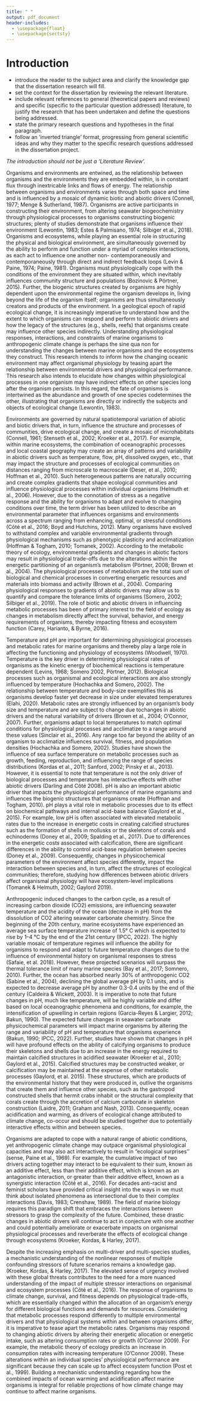 ```yaml
---
title: " "
output: pdf_document
header-includes:
  - \usepackage{float}
  - \usepackage{sectsty}
---
```


# Introduction

- introduce the reader to the subject area and clarify the knowledge gap that the dissertation research will fill.
- set the context for the dissertation by reviewing the relevant literature.
- include relevant references to general (theoretical papers and reviews) and specific (specific to the particular question addressed) literature, to justify the research that has been undertaken and define the questions being addressed.
- state the primary research questions and hypotheses in the final paragraph.
- follow an ‘inverted triangle’ format, progressing from general scientific ideas and why they matter to the specific research questions addressed in the dissertation project. 

*The introduction should not be just a ‘Literature Review’.*

\begin{centering}
INTRODUCTION
\end{centering}

  Organisms and environments are entwined, as the relationship between organisms and the environments they are embedded within, is in constant flux through inextricable links and flows of energy. The relationship between organisms and environments varies through both space and time and is influenced by a mosaic of dynamic biotic and abiotic drivers (Connell, 1977; Menge & Sutherland, 1987). Organisms are active participants in constructing their environment, from altering seawater biogeochemistry through physiological processes to organisms constructing biogenic structures; plenty of studies demonstrate that organisms influence their environment (Lewontin, 1983; Estes & Palmisano, 1974; Silbiger et al., 2018). Organisms and ecosystems, while playing an essential role in structuring the physical and biological environment, are simultaneously governed by the ability to perform and function under a myriad of complex interactions, as each act to influence one another non- contemporaneously and contemporaneously through direct and indirect feedback loops (Levin & Paine, 1974; Paine, 1981). Organisms must physiologically cope with the conditions of the environment they are situated within, which inevitably influences community structure and populations (Bozinovic & Pörtner, 2015). Further, the biogenic structures created by organisms are highly dependent upon the environmental regime the organism develops in, living beyond the life of the organism itself; organisms are thus simultaneously creators and products of the environment. In a geological epoch of rapid ecological change, it is increasingly imperative to understand how and the extent to which organisms can respond and perform to abiotic drivers and how the legacy of the structures (e.g., shells, reefs) that organisms create may influence other species indirectly. Understanding physiological responses, interactions, and constraints of marine organisms to anthropogenic climate change is perhaps the sine qua non for understanding the changes between marine organisms and the ecosystems they construct. This research intends to inform how the changing oceanic environment may affect organismal physiology by teasing apart the relationship between environmental drivers and physiological performance. This research also intends to elucidate how changes within physiological processes in one organism may have indirect effects on other species long after the organism persists. In this regard, the fate of organisms is intertwined as the abundance and growth of one species codetermines the other, illustrating that organisms are directly or indirectly the subjects and objects of ecological change (Lewontin, 1983).
  
\begin{centering}
ORGANISMS AS THE OBJECTS OF ECOLOGICAL CHANGE
\end{centering}

  Environments are governed by natural spatiotemporal variation of abiotic and biotic drivers that, in turn, influence the structure and processes of communities, drive ecological change, and create a mosaic of microhabitats (Connell, 1961; Stenseth et al., 2002; Kroeker et al., 2017). For example, within marine ecosystems, the combination of oceanographic processes and local coastal geography may create an array of patterns and variability in abiotic drivers such as temperature, flow, pH, dissolved oxygen, etc., that may impact the structure and processes of ecological communities on distances ranging from microscale to macroscale (Deser, et al., 2010; Hoffman et al., 2010). Such heterogeneous patterns are naturally occurring and create complex gradients that shape ecological communities and influence physiological processes within individual organisms (Helmuth et al., 2006). However, due to the connotation of stress as a negative response and the ability for organisms to adapt and evolve to changing conditions over time, the term driver has been utilized to describe an environmental parameter that influences organisms and environments across a spectrum ranging from enhancing, optimal, or stressful conditions (Côté et al., 2016; Boyd and Hutchins, 2012). Many organisms have evolved to withstand complex and variable environmental gradients through physiological mechanisms such as phenotypic plasticity and acclimatization (Hoffman & Togham, 2010; Tomanek, 2002). According to the metabolic theory of ecology, environmental gradients and changes in abiotic factors may result in physiological trade-offs due to the alterations within the energetic partitioning of an organism's metabolism (Pörtner, 2008; Brown et al., 2004). The physiological processes of metabolism are the total sum of biological and chemical processes in converting energetic resources and materials into biomass and activity (Brown et al., 2004). Comparing physiological responses to gradients of abiotic drivers may allow us to quantify and compare the tolerance limits of organisms (Somero, 2002; Silbiger et al., 2019). The role of biotic and abiotic drivers in influencing metabolic processes has been of primary interest to the field of ecology as changes in metabolism directly affect the survival, behavior, and energy requirements of organisms, thereby impacting fitness and ecosystem function (Carey, Harianto, & Byrne, 2016).


  Temperature and pH are important for determining physiological processes and metabolic rates for marine organisms and thereby play a large role in affecting the functioning and physiology of ecosystems (Woodwell, 1970). Temperature is the key driver in determining physiological rates of organisms as the kinetic energy of biochemical reactions is temperature dependent (Levins, 1968; Somero 2002, Pörtner, 2012). Biological processes such as organismal and ecological interactions are also strongly influenced by temperature (Hochachka and Somero, 2002). The relationship between temperature and body-size exemplifies this as organisms develop faster yet decrease in size under elevated temperatures (Elahi, 2020). Metabolic rates are strongly influenced by an organism's body size and temperature and are subject to change due tochanges in abiotic drivers and the natural variability of drivers (Brown et al., 2004; O'Connor, 2007). Further, organisms adapt to local temperatures to match optimal conditions for physiological processes and acclimatize to a range around these values (Sinclair et al., 2016). Any range too far beyond the ability of an organism to acclimatize influences survival, fitness, and population densities (Hochachka and Somero, 2002). Studies have shown the influence of sea surface temperature on metabolic processes such as growth, feeding, reproduction, and influencing the range of species distributions (Kordas et al., 2011; Sanford, 2002; Pinsky et al., 2013). However, it is essential to note that temperature is not the only driver of biological processes and temperature has interactive effects with other abiotic drivers (Darling and Côté 2008). pH is also an important abiotic driver that impacts the physiological performance of marine organisms and influences the biogenic structures that organisms create (Hoffman and Togham, 2010). pH plays a vital role in metabolic processes due to its effect on biochemical pathways and internal acid-base balance (Gaylord et al., 2015). For example, low pH is often associated with elevated metabolic rates due to the increase in energetic costs in creating calcified structures such as the formation of shells in mollusks or the skeletons of corals and echinoderms (Doney et al., 2009; Spalding et al., 2017). Due to differences in the energetic costs associated with calcification, there are significant differences in the ability to control acid-base regulation between species (Doney et al., 2009). Consequently, changes in physicochemical parameters of the environment affect species differently, impact the interaction between species and, in turn, affect the structures of ecological communities; therefore, studying how differences between abiotic drivers affect organismal physiology will have ecosystem-level implications (Tomanek & Helmuth, 2002; Gaylord 2019).
  
\begin{centering}
ORGANISMAL PHYSIOLOGY IN A CHANGING ENVIRONMENT
\end{centering}

  Anthropogenic induced changes to the carbon cycle, as a result of increasing carbon dioxide (CO2) emissions, are influencing seawater temperature and the acidity of the ocean (decrease in pH) from the dissolution of CO2 altering seawater carbonate chemistry. Since the beginning of the 20th century, marine ecosystems have experienced an average sea surface temperature increase of 1.5° C which is expected to rise by 1–4 °C by the end of the 21st century (IPCC, 2022). The highly variable mosaic of temperature regimes will influence the ability for organisms to respond and adapt to future temperature changes due to the influence of environmental history on organismal responses to stress (Safaie, et al. 2018). However, these projected scenarios will surpass the thermal tolerance limit of many marine species (Bay et al., 2017; Somnero, 2010). Further, the ocean has absorbed nearly 30% of anthropogenic CO2 (Sabine et al., 2004), declining the global average pH by 0.1 units, and is expected to decrease average pH by another 0.3-0.4 units by the end of the century (Caldeira & Wickett, 2003). It is imperative to note that future changes in pH, much like temperature, will be highly variable and differ based on local oceanographic phenomena and conditions, for example, the intensification of upwelling in certain regions (Garcia-Reyes & Largier, 2012; Bakun, 1990). The expected future changes in seawater carbonate physicochemical parameters will impact marine organisms by altering the range and variability of pH and temperature that organisms experience (Bakun, 1990; IPCC, 2022). Further, studies have shown that changes in pH will have profound effects on the ability of calcifying organisms to produce their skeletons and shells due to an increase in the energy required to maintain calcified structures in acidified seawater (Kroeker et al., 2010; Gaylord et al., 2015). Calcified structures may be constructed weaker, or calcification may be maintained at the expense of other metabolic processes (Gaylord, et al. 2015). These structures, which are products of the environmental history that they were produced in, outlive the organisms that create them and influence other species, such as the gastropod constructed shells that hermit crabs inhabit or the structural complexity that corals create through the accretion of calcium carbonate in skeleton construction (Laidre, 2011; Graham and Nash, 2013). Consequently, ocean acidification and warming, as drivers of ecological change attributed to climate change, co-occur and should be studied together due to potentially interactive effects within and between species.

  Organisms are adapted to cope with a natural range of abiotic conditions, yet anthropogenic climate change may outpace organismal physiological capacities and may also act interactively to result in “ecological surprises'' (sense, Paine et al., 1969). For example, the cumulative impact of two drivers acting together may interact to be equivalent to their sum, known as an additive effect, less than their additive effect, which is known as an antagonistic interaction, or greater than their additive effect, known as a synergistic interaction (Côté et al., 2016). For decades anti-racist and feminist scholars have provided critical insight into the ways in we must think about isolated phenomena as intersectional due to their complex interactions (Davis, 1983; Crenshaw, 1989). The field of marine biology requires this paradigm shift that embraces the interactions between stressors to grasp the complexity of the future. Combined, these drastic changes in abiotic drivers will continue to act in conjecture with one another and could potentially ameliorate or exacerbate impacts on organismal physiological processes and reverberate the effects of ecological change through ecosystems (Kroeker, Kordas, & Harley, 2017).
  
  Despite the increasing emphasis on multi-driver and multi-species studies, a mechanistic understanding of the nonlinear responses of multiple confounding stressors of future scenarios remains a knowledge gap. (Kroeker, Kordas, & Harley, 2017). The elevated sense of urgency involved with these global threats contributes to the need for a more nuanced understanding of the impact of multiple stressor interactions on organismal and ecosystem processes (Côté et al., 2016). The response of organisms to climate change, survival, and fitness depends on physiological trade-offs, which are essentially changed within the allocation of an organism's energy for different biological functions and demands for resources. Considering that metabolic processes respond differently to multiple environmental drivers and that physiological systems within and between organisms differ, it is imperative to tease apart the metabolic rates. Organisms may respond to changing abiotic drivers by altering their energetic allocation or energetic intake, such as altering consumption rates or growth (O’Connor 2009). For example, the metabolic theory of ecology predicts an increase in consumption rates with increasing temperature (O’Connor 2009). These alterations within an individual species’ physiological performance are significant because they can scale up to affect ecosystem function (Post et al., 1999). Building a mechanistic understanding regarding how the combined impacts of ocean warming and acidification affect marine organisms is integral for reliable projections of how climate change may continue to affect marine organisms.



